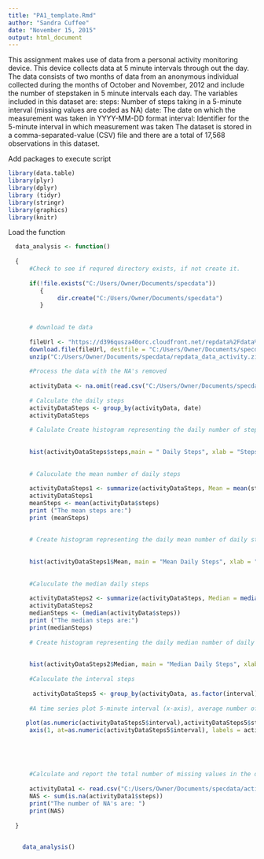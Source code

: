 ```yaml
---
title: "PA1_template.Rmd"
author: "Sandra Cuffee"
date: "November 15, 2015"
output: html_document
---
```


 This assignment makes use of data from a personal activity monitoring device.
 This device collects data at 5 minute intervals through out the day.
 The data consists of two months of data from an anonymous individual collected during the
 months of October and November, 2012 and include the number of stepstaken in 5 minute
 intervals each day.
 The variables included in this dataset are:
 steps: Number of steps taking in a 5-minute interval (missing values are coded as NA)
 date: The date on which the measurement was taken in YYYY-MM-DD format
 interval: Identifier for the 5-minute interval in which measurement was taken
 The dataset is stored in a comma-separated-value (CSV) file and
 there are a total of 17,568 observations in this dataset.


Add packages to execute script

```r

library(data.table)
library(plyr)
library(dplyr)
library (tidyr)
library(stringr)
library(graphics)
library(knitr)
```

 Load the function
 
```r

  data_analysis <- function()
  
  {     
      #Check to see if requred directory exists, if not create it.
    
      if(!file.exists("C:/Users/Owner/Documents/specdata"))
         {
              dir.create("C:/Users/Owner/Documents/specdata")
         } 
  
  
      # download te data
    
      fileUrl <- "https://d396qusza40orc.cloudfront.net/repdata%2Fdata%2Factivity.zip"
      download.file(fileUrl, destfile = "C:/Users/Owner/Documents/specdata/repdata_data_activity.zip", method = "libcurl")
      unzip("C:/Users/Owner/Documents/specdata/repdata_data_activity.zip")
      
      #Process the data with the NA's removed
     
      activityData <- na.omit(read.csv("C:/Users/Owner/Documents/specdata/activity.csv")) 
      
      # Calculate the daily steps
      activityDataSteps <- group_by(activityData, date)
      activityDataSteps 
      
      # Calulate Create histogram representing the daily number of steps
      
    
      hist(activityDataSteps$steps,main = " Daily Steps", xlab = "Steps", col ="red")
      
      
      # Caluculate the mean number of daily steps
      
      activityDataSteps1 <- summarize(activityDataSteps, Mean = mean(steps))
      activityDataSteps1  
      meanSteps <- mean(activityData$steps)
      print ("The mean steps are:")
      print (meanSteps)
      
  
      # Create histogram representing the daily mean number of daily steps
      
      
      hist(activityDataSteps1$Mean, main = "Mean Daily Steps", xlab = "Steps", col ="red")
      
      
      #Caluculate the median daily steps
      
      activityDataSteps2 <- summarize(activityDataSteps, Median = median(steps))
      activityDataSteps2        
      medianSteps <- (median(activityData$steps))
      print ("The median steps are:")
      print(medianSteps)
      
      # Create histogram representing the daily median number of daily steps
      
      
      hist(activityDataSteps2$Median, main = "Median Daily Steps", xlab = "Steps", col ="red")
      
      #Caluculate the interval steps
      
       activityDataSteps5 <- group_by(activityData, as.factor(interval))
      
      #A time series plot 5-minute interval (x-axis), average number of steps taken, averaged across all days (y-axis)
     
     plot(as.numeric(activityDataSteps5$interval),activityDataSteps5$steps, type = "l", xaxt = "n", main = "Daily Steps by Intervals", xlab = "Time Intervals", ylab = "Number of Steps by Interval")
      axis(1, at=as.numeric(activityDataSteps5$interval), labels = activityDataSteps5$interval)
      
     
     
      
   
      #Calculate and report the total number of missing values in the dataset
      
      activityData1 <- read.csv("C:/Users/Owner/Documents/specdata/activity.csv")
      NAS <- sum(is.na(activityData1$steps))
      print("The number of NA's are: ")
      print(NAS)
      
  }    
  
```


```r

    data_analysis()
    
```
  